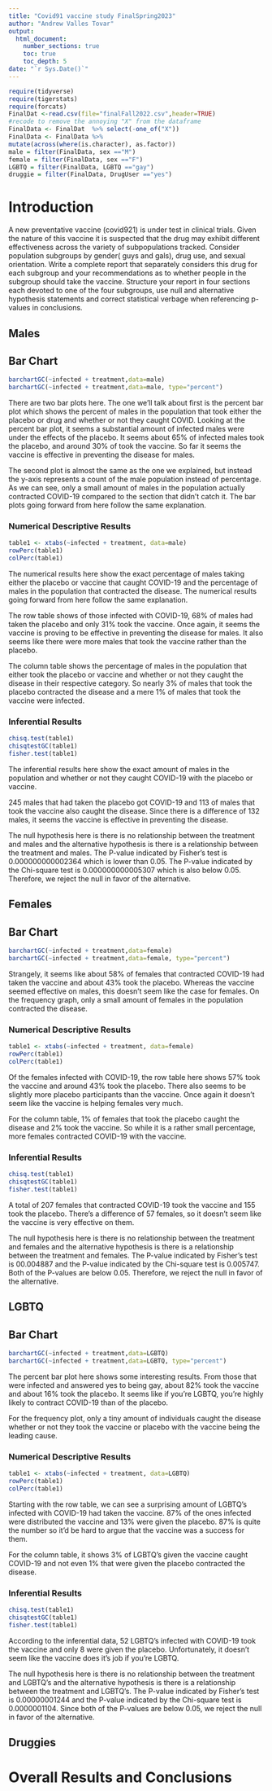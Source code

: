 ```yaml
---
title: "Covid91 vaccine study FinalSpring2023"
author: "Andrew Valles Tovar"
output: 
  html_document:
    number_sections: true
    toc: true
    toc_depth: 5
date: "`r Sys.Date()`" 
---
```


```r
require(tidyverse)
require(tigerstats)
require(forcats)
FinalDat <-read.csv(file="finalFall2022.csv",header=TRUE)
#recode to remove the annoying "X" from the dataframe
FinalData <- FinalDat  %>% select(-one_of("X"))
FinalData <- FinalData %>%
mutate(across(where(is.character), as.factor))
male = filter(FinalData, sex =="M")
female = filter(FinalData, sex =="F")
LGBTQ = filter(FinalData, LGBTQ =="gay")
druggie = filter(FinalData, DrugUser =="yes")
```

# Introduction

A new  preventative vaccine (covid921) is under test in clinical trials. Given the nature of this vaccine it is suspected that the drug may exhibit different effectiveness across the variety of subpopulations tracked. Consider population subgroups by gender( guys and gals), drug use, and sexual orientation. Write a complete report that separately considers this drug for each subgroup and your recommendations as to whether people in the subgroup should take the vaccine. Structure your report in four sections each devoted to one of the four subgroups, use null and alternative hypothesis statements and correct statistical verbage when referencing p-values in conclusions.

## Males

## Bar Chart
```r
barchartGC(~infected + treatment,data=male)
barchartGC(~infected + treatment,data=male, type="percent")
```

There are two bar plots here. The one we'll talk about first is the percent bar plot which shows the percent of males in the population that took either the placebo or drug and whether or not they caught COVID. Looking at the percent bar plot, it seems a substantial amount of infected males were under the effects of the placebo. It seems about 65% of infected males took the placebo, and around 30% of took the vaccine. So far it seems the vaccine is effective in preventing the disease for males.

The second plot is almost the same as the one we explained, but instead the y-axis represents a count of the male population instead of percentage. As we can see, only a small amount of males in the population actually contracted COVID-19 compared to the section that didn't catch it. The bar plots going forward from here follow the same explanation.

### Numerical Descriptive Results
```r
table1 <- xtabs(~infected + treatment, data=male)
rowPerc(table1)
colPerc(table1)
```
The numerical results here show the exact percentage of males taking either the placebo or vaccine that caught COVID-19 and the percentage of males in the population that contracted the disease. The numerical results going forward from here follow the same explanation.

The row table shows of those infected with COVID-19, 68% of males had taken the placebo and only 31% took the vaccine. Once again, it seems the vaccine is proving to be effective in preventing the disease for males. It also seems like there were more males that took the vaccine rather than the placebo.

The column table shows the percentage of males in the population that either took the placebo or vaccine and whether or not they caught the disease in their respective category. So nearly 3% of males that took the placebo contracted the disease and a mere 1% of males that took the vaccine were infected.

### Inferential Results
```r
chisq.test(table1)
chisqtestGC(table1)
fisher.test(table1)
```
The inferential results here show the exact amount of males in the population and whether or not they caught COVID-19 with the placebo or vaccine.

245 males that had taken the placebo got COVID-19 and 113 of males that took the vaccine also caught the disease. Since there is a difference of 132 males, it seems the vaccine is effective in preventing the disease.

The null hypothesis here is there is no relationship between the treatment and males and the alternative hypothesis is there is a relationship between the treatment and males. The P-value indicated by Fisher's test is 0.000000000002364 which is lower than 0.05. The P-value indicated by the Chi-square test is 0.000000000005307 which is also below 0.05. Therefore, we reject the null in favor of the alternative.

## Females

## Bar Chart
```r
barchartGC(~infected + treatment,data=female)
barchartGC(~infected + treatment,data=female, type="percent")
```

Strangely, it seems like about 58% of females that contracted COVID-19 had taken the vaccine and about 43% took the placebo. Whereas the vaccine seemed effective on males, this doesn't seem like the case for females. On the frequency graph, only a small amount of females in the population contracted the disease.

### Numerical Descriptive Results
```r
table1 <- xtabs(~infected + treatment, data=female)
rowPerc(table1)
colPerc(table1)
```
Of the females infected with COVID-19, the row table here shows 57% took the vaccine and around 43% took the placebo. There also seems to be slightly more placebo participants than the vaccine. Once again it doesn't seem like the vaccine is helping females very much.

For the column table, 1% of females that took the placebo caught the disease and 2% took the vaccine. So while it is a rather small percentage, more females contracted COVID-19 with the vaccine.

### Inferential Results
```r
chisq.test(table1)
chisqtestGC(table1)
fisher.test(table1)
```
A total of 207 females that contracted COVID-19 took the vaccine and 155 took the placebo. There's a difference of 57 females, so it doesn't seem like the vaccine is very effective on them. 

The null hypothesis here is there is no relationship between the treatment and females and the alternative hypothesis is there is a relationship between the treatment and females. The P-value indicated by Fisher's test is 00.004887 and the P-value indicated by the Chi-square test is 0.005747. Both of the P-values are below 0.05. Therefore, we reject the null in favor of the alternative.


## LGBTQ

## Bar Chart
```r
barchartGC(~infected + treatment,data=LGBTQ)
barchartGC(~infected + treatment,data=LGBTQ, type="percent")
```

The percent bar plot here shows some interesting results. From those that were infected and answered yes to being gay, about 82% took the vaccine and about 16% took the placebo. It seems like if you're LGBTQ, you're highly likely to contract COVID-19 than of the placebo.

For the frequency plot, only a tiny amount of individuals caught the disease whether or not they took the vaccine or placebo with the vaccine being the leading cause.

### Numerical Descriptive Results
```r
table1 <- xtabs(~infected + treatment, data=LGBTQ)
rowPerc(table1)
colPerc(table1)
```
Starting with the row table, we can see a surprising amount of LGBTQ's infected with COVID-19 had taken the vaccine. 87% of the ones infected were distributed the vaccine and 13% were given the placebo. 87% is quite the number so it'd be hard to argue that the vaccine was a success for them.

For the column table, it shows 3% of LGBTQ's given the vaccine caught COVID-19 and not even 1% that were given the placebo contracted the disease.

### Inferential Results
```r
chisq.test(table1)
chisqtestGC(table1)
fisher.test(table1)
```
According to the inferential data, 52 LGBTQ's infected with COVID-19 took the vaccine and only 8 were given the placebo. Unfortunately, it doesn't seem like the vaccine does it's job if you're LGBTQ.

The null hypothesis here is there is no relationship between the treatment and LGBTQ's and the alternative hypothesis is there is a relationship between the treatment and LGBTQ's. The P-value indicated by Fisher's test is 0.00000001244 and the P-value indicated by the Chi-square test is 0.0000001104. Since both of the P-values are below 0.05, we reject the null in favor of the alternative.

## Druggies


# Overall Results and Conclusions